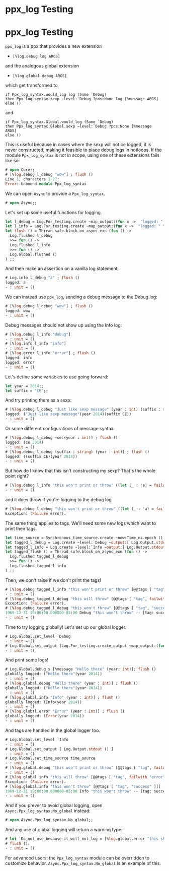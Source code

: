 # ppx_log Testing

# ppx_log Testing

`ppx_log` is a ppx that provides a new extension

* `[%log.debug log ARGS]`

and the analogous global extension

* `[%log.global.debug ARGS]`

which get transformed to

```
if Ppx_log_syntax.would_log log (Some `Debug)
then Ppx_log_syntax.sexp ~level:`Debug ?pos:None log [%message ARGS]
else ()
```

and

```
if Ppx_log_syntax.Global.would_log (Some `Debug)
then Ppx_log_syntax.Global.sexp ~level:`Debug ?pos:None [%message ARGS]
else ()
```

This is useful because in cases where the sexp will not be
logged, it is never constructed, making it feasible to place debug logs in
hotloops. If the module `Ppx_log_syntax` is not in scope, using one of these
extensions fails like so:

```ocaml
# open Core;;
# [%log.debug l_debug "wow"] ; flush ()
Line 1, characters 1-27:
Error: Unbound module Ppx_log_syntax
```

We can open `Async` to provide a `Ppx_log_syntax`.

```ocaml
# open Async;;
```

Let's set up some useful functions for logging.

```ocaml
let l_debug = Log.For_testing.create ~map_output:(fun x ->  "logged: " ^ x ) `Debug;;
let l_info = Log.For_testing.create ~map_output:(fun x ->  "logged: " ^ x ) `Info;;
let flush () = Thread_safe.block_on_async_exn (fun () ->
  Log.flushed l_debug
  >>= fun () ->
  Log.flushed l_info
  >>= fun () ->
  Log.Global.flushed ()
) ;;
```

And then make an assertion on a vanilla log statement:

```ocaml
# Log.info l_debug "a" ; flush ()
logged: a
- : unit = ()
```

We can instead use `ppx_log`, sending a debug message to the Debug log:

```ocaml
# [%log.debug l_debug "wow"] ; flush ()
logged: wow
- : unit = ()
```

Debug messages should not show up using the Info log:

```ocaml
# [%log.debug l_info "debug"]
- : unit = ()
# [%log.info l_info "info"]
- : unit = ()
# [%log.error l_info "error"] ; flush ()
logged: info
logged: error
- : unit = ()
```

Let's define some variables to use going forward:

```ocaml
let year = 2014;;
let suffix = "CE";;
```

And try printing them as a sexp:

```ocaml
# [%log.debug l_debug "Just like sexp message" (year : int) (suffix : string)] ; flush ()
logged: ("Just like sexp message"(year 2014)(suffix CE))
- : unit = ()
```

Or some different configurations of message syntax:

```ocaml
# [%log.debug l_debug ~ce:(year : int)] ; flush ()
logged: (ce 2014)
- : unit = ()
# [%log.debug l_debug (suffix : string) (year : int)] ; flush ()
logged: ((suffix CE)(year 2014))
- : unit = ()
```

But how do I know that this isn't constructing my sexp? That's the whole point right?

```ocaml
# [%log.debug l_info "this won't print or throw" ((let (_ : 'a) = failwith "error" in year) : int)] ; flush ()
- : unit = ()
```

and it does throw if you're logging to the debug log

```ocaml
# [%log.debug l_debug "this won't print or throw" ((let (_ : 'a) = failwith "error" in year) : int)] ; flush ()
Exception: (Failure error).
```

The same thing applies to tags. We'll need some new logs which want to print their tags.

```ocaml
let time_source = Synchronous_time_source.create ~now:Time_ns.epoch () |> Synchronous_time_source.read_only
let tagged_l_debug = Log.create ~level:`Debug ~output:[ Log.Output.stdout () ] ~time_source ~on_error:`Raise ()
let tagged_l_info = Log.create ~level:`Info ~output:[ Log.Output.stdout () ] ~time_source ~on_error:`Raise ()
let tagged_flush () = Thread_safe.block_on_async_exn (fun () ->
  Log.flushed tagged_l_debug
  >>= fun () ->
  Log.flushed tagged_l_info
) ;;
```

Then, we don't raise if we don't print the tags!

```ocaml
# [%log.debug tagged_l_info "this won't print or throw" [@@tags [ "tag", failwith "error" ]]] ; flush ()
- : unit = ()
# [%log.debug tagged_l_debug "this will throw" [@@tags [ "tag", failwith "error" ]]] ; flush ()
Exception: (Failure error).
# [%log.debug tagged_l_debug "this won't throw" [@@tags [ "tag", "success" ]]] ; flush ()
1969-12-31 19:00:00.000000-05:00 Debug "this won't throw" -- [tag: success]
- : unit = ()
```

Time to try logging globally! Let's set up our global logger.

```ocaml
# Log.Global.set_level `Debug
- : unit = ()
# Log.Global.set_output [Log.For_testing.create_output ~map_output:(fun s -> "globally logged: " ^ s)]
- : unit = ()
```

And print some logs!

```ocaml
# Log.Global.debug_s [%message "Hello there" (year: int)]; flush ()
globally logged: ("Hello there"(year 2014))
- : unit = ()
# [%log.global.debug "Hello there" (year : int)] ; flush ()
globally logged: ("Hello there"(year 2014))
- : unit = ()
# [%log.global.info "Info" (year : int)] ; flush ()
globally logged: (Info(year 2014))
- : unit = ()
# [%log.global.error "Error" (year : int)] ; flush ()
globally logged: (Error(year 2014))
- : unit = ()
```

And tags are handled in the global logger too.
```ocaml
# Log.Global.set_level `Info
- : unit = ()
# Log.Global.set_output [ Log.Output.stdout () ]
- : unit = ()
# Log.Global.set_time_source time_source
- : unit = ()
# [%log.global.debug "this won't print or throw" [@@tags [ "tag", failwith "error" ]]] ; flush ()
- : unit = ()
# [%log.global.info "this will throw" [@@tags [ "tag", failwith "error" ]]] ; flush ()
Exception: (Failure error).
# [%log.global.info "this won't throw" [@@tags [ "tag", "success" ]]] ; flush ()
1969-12-31 19:00:00.000000-05:00 Info "this won't throw" -- [tag: success]
- : unit = ()
```

And if you prever to avoid global logging, open
`Async.Ppx_log_syntax.No_global` instead:

```ocaml
# open Async.Ppx_log_syntax.No_global;;
```

And any use of global logging will return a warning type:

```ocaml
# let `Do_not_use_because_it_will_not_log = [%log.global.error "this should not log"];
# flush ();
- : unit = ()
```

For advanced users: the `Ppx_log_syntax` module can be overridden to
customize behavior.  `Async.Ppx_log_syntax.No_global` is an example of this.

